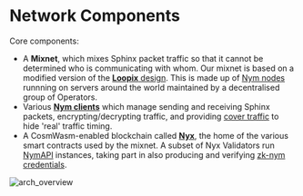 # Network Components

Core components:
* A **Mixnet**, which mixes Sphinx packet traffic so that it cannot be determined who is communicating with whom. Our mixnet is based on a modified version of the [**Loopix** design](concepts/loopix). This is made up of [Nym nodes](architecture/mixnet#nodes) runnning on servers around the world maintained by a decentralised group of Operators.
* Various [**Nym clients**](architecture/mixnet#nym-clients) which manage sending and receiving Sphinx packets, encrypting/decrypting traffic, and providing [cover traffic](./concepts/cover-traffic) to hide 'real' traffic timing.
* A CosmWasm-enabled blockchain called [**Nyx**](architecture/nyx), the home of the various smart contracts used by the mixnet. A subset of Nyx Validators run [NymAPI](./architecture/nyx#nymapi) instances, taking part in also producing and verifying [zk-nym credentials](cryptography/zk-nym).

![arch_overview](/images/network/arch/overall-arch.png)
